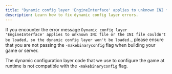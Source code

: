 ```yaml
---
title: "Dynamic config layer 'EngineInterface' applies to unknown INI file"
description: Learn how to fix dynamic config layer errors.
---
```


If you encounter the error message `Dynamic config layer 'EngineInterface' applies to unknown INI file or the INI file couldn't be loaded, so the dynamic config layer won't be loaded.`, please ensure that you are not passing the `-makebinaryconfig` flag when building your game or server.

The dynamic configuration layer code that we use to configure the game at runtime is not compatible with the `-makebinaryconfig` flag.
